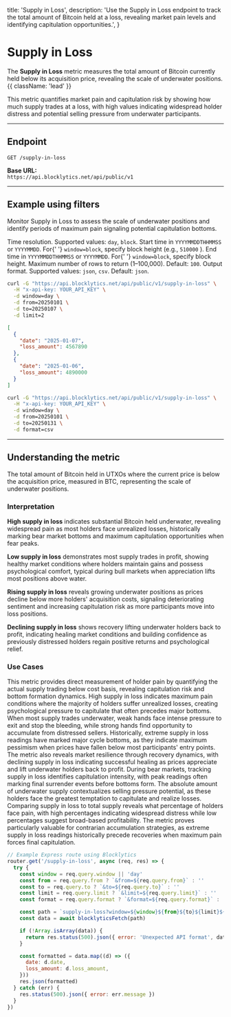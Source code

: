   title: 'Supply in Loss',
  description:
    'Use the Supply in Loss endpoint to track the total amount of Bitcoin held at a loss, revealing market pain levels and identifying capitulation opportunities.',
}

# Supply in Loss

The **Supply in Loss** metric measures the total amount of Bitcoin currently held below its acquisition price, revealing the scale of underwater positions. {{ className: 'lead' }}

This metric quantifies market pain and capitulation risk by showing how much supply trades at a loss, with high values indicating widespread holder distress and potential selling pressure from underwater participants.

---

## Endpoint

`GET /supply-in-loss`

**Base URL:**  
`https://api.blocklytics.net/api/public/v1`

---

## Example using filters

<Row>
  <Col>

Monitor Supply in Loss to assess the scale of underwater positions and identify periods of maximum pain signaling potential capitulation bottoms.

<Properties>
  <Property name="window" type="string">
    Time resolution. Supported values: <code>day</code>, <code>block</code>.
  </Property>
  <Property name="from" type="string">
    Start time in <code>YYYYMMDDTHHMMSS</code> or <code>YYYYMMDD</code>. For{' '}
    <code>window=block</code>, specify block height (e.g., <code>510000</code>
    ).
  </Property>
  <Property name="to" type="string">
    End time in <code>YYYYMMDDTHHMMSS</code> or <code>YYYYMMDD</code>. For{' '}
    <code>window=block</code>, specify block height.
  </Property>
  <Property name="limit" type="integer">
    Maximum number of rows to return (1–100,000). Default: <code>100</code>.
  </Property>
  <Property name="format" type="string">
    Output format. Supported values: <code>json</code>, <code>csv</code>.
    Default: <code>json</code>.
  </Property>
</Properties>

  </Col>
  <Col>

```bash {title="Requesting Supply in Loss data"}
curl -G "https://api.blocklytics.net/api/public/v1/supply-in-loss" \
  -H "x-api-key: YOUR_API_KEY" \
  -d window=day \
  -d from=20250101 \
  -d to=20250107 \
  -d limit=2
```

```json {title="Sample JSON response"}
[
  {
    "date": "2025-01-07",
    "loss_amount": 4567890
  },
  {
    "date": "2025-01-06",
    "loss_amount": 4890000
  }
]
```

```bash {title="Exporting as CSV"}
curl -G "https://api.blocklytics.net/api/public/v1/supply-in-loss" \
  -H "x-api-key: YOUR_API_KEY" \
  -d window=day \
  -d from=20250101 \
  -d to=20250131 \
  -d format=csv
```

  </Col>
</Row>

---

## Understanding the metric

<Row>
  <Col>

<Properties>
  <Property name="loss_amount" type="number">
    The total amount of Bitcoin held in UTXOs where the current price is below
    the acquisition price, measured in BTC, representing the scale of underwater
    positions.
  </Property>
</Properties>

### Interpretation

**High supply in loss** indicates substantial Bitcoin held underwater, revealing widespread pain as most holders face unrealized losses, historically marking bear market bottoms and maximum capitulation opportunities when fear peaks.

**Low supply in loss** demonstrates most supply trades in profit, showing healthy market conditions where holders maintain gains and possess psychological comfort, typical during bull markets when appreciation lifts most positions above water.

**Rising supply in loss** reveals growing underwater positions as prices decline below more holders' acquisition costs, signaling deteriorating sentiment and increasing capitulation risk as more participants move into loss positions.

**Declining supply in loss** shows recovery lifting underwater holders back to profit, indicating healing market conditions and building confidence as previously distressed holders regain positive returns and psychological relief.

### Use Cases

This metric provides direct measurement of holder pain by quantifying the actual supply trading below cost basis, revealing capitulation risk and bottom formation dynamics. High supply in loss indicates maximum pain conditions where the majority of holders suffer unrealized losses, creating psychological pressure to capitulate that often precedes major bottoms. When most supply trades underwater, weak hands face intense pressure to exit and stop the bleeding, while strong hands find opportunity to accumulate from distressed sellers. Historically, extreme supply in loss readings have marked major cycle bottoms, as they indicate maximum pessimism when prices have fallen below most participants' entry points. The metric also reveals market resilience through recovery dynamics, with declining supply in loss indicating successful healing as prices appreciate and lift underwater holders back to profit. During bear markets, tracking supply in loss identifies capitulation intensity, with peak readings often marking final surrender events before bottoms form. The absolute amount of underwater supply contextualizes selling pressure potential, as these holders face the greatest temptation to capitulate and realize losses. Comparing supply in loss to total supply reveals what percentage of holders face pain, with high percentages indicating widespread distress while low percentages suggest broad-based profitability. The metric proves particularly valuable for contrarian accumulation strategies, as extreme supply in loss readings historically precede recoveries when maximum pain forces final capitulation.

  </Col>
  <Col>

```js {title="Node.js (Express) example"}
// Example Express route using Blocklytics
router.get('/supply-in-loss', async (req, res) => {
  try {
    const window = req.query.window || 'day'
    const from = req.query.from ? `&from=${req.query.from}` : ''
    const to = req.query.to ? `&to=${req.query.to}` : ''
    const limit = req.query.limit ? `&limit=${req.query.limit}` : ''
    const format = req.query.format ? `&format=${req.query.format}` : ''

    const path = `supply-in-loss?window=${window}${from}${to}${limit}${format}`
    const data = await blocklyticsFetch(path)

    if (!Array.isArray(data)) {
      return res.status(500).json({ error: 'Unexpected API format', data })
    }

    const formatted = data.map((d) => ({
      date: d.date,
      loss_amount: d.loss_amount,
    }))
    res.json(formatted)
  } catch (err) {
    res.status(500).json({ error: err.message })
  }
})
```

  </Col>
</Row>
